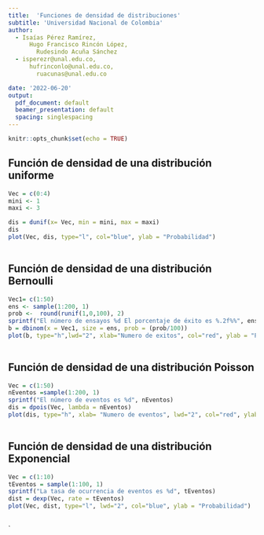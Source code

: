 ```yaml
---
title:  'Funciones de densidad de distribuciones'
subtitle: 'Universidad Nacional de Colombia'
author: 
  - Isaías Pérez Ramírez,
      Hugo Francisco Rincón López, 
        Rudesindo Acuña Sánchez
  - isperezr@unal.edu.co,
      hufrinconlo@unal.edu.co,
        ruacunas@unal.edu.co

date: '2022-06-20'
output:
  pdf_document: default
  beamer_presentation: default
  spacing: singlespacing
---
```


```{=tex}
\fontsize{12}{22}
\fontseries{b}
\selectfont
```
```r
knitr::opts_chunk$set(echo = TRUE)
```

```{=tex}
\begin{center}
Programación en lenguajes estadísticos\\
A continuación se presentan una serie de gráficas de funciones de densidad de distribuciones de probabilidades
\end{center}
```
## Función de densidad de una distribución uniforme

```r
Vec = c(0:4)
mini <- 1
maxi <- 3

dis = dunif(x= Vec, min = mini, max = maxi)
dis
plot(Vec, dis, type="l", col="blue", ylab = "Probabilidad")
  
```

## Función de densidad de una distribución Bernoulli

```r
Vec1= c(1:50)
ens <- sample(1:200, 1)
prob <-  round(runif(1,0,100), 2)
sprintf("El número de ensayos %d El porcentaje de éxito es %.2f%%", ens, prob)
b = dbinom(x = Vec1, size = ens, prob = (prob/100))
plot(b, type="h",lwd="2", xlab="Numero de exitos", col="red", ylab = "Probabilidad")
          
```
## Función de densidad de una distribución Poisson

```r
Vec = c(1:50)
nEventos =sample(1:200, 1)
sprintf("El número de eventos es %d", nEventos)
dis = dpois(Vec, lambda = nEventos)
plot(dis, type="h", xlab= "Numero de eventos", lwd="2", col="red", ylab = "Probabilidad")
          
```

## Función de densidad de una distribución Exponencial

```r
Vec = c(1:10)
tEventos = sample(1:100, 1)
sprintf("La tasa de ocurrencia de eventos es %d", tEventos)
dist = dexp(Vec, rate = tEventos)
plot(Vec, dist, type="l", lwd="2", col="blue", ylab = "Probabilidad")
          
```

\`
